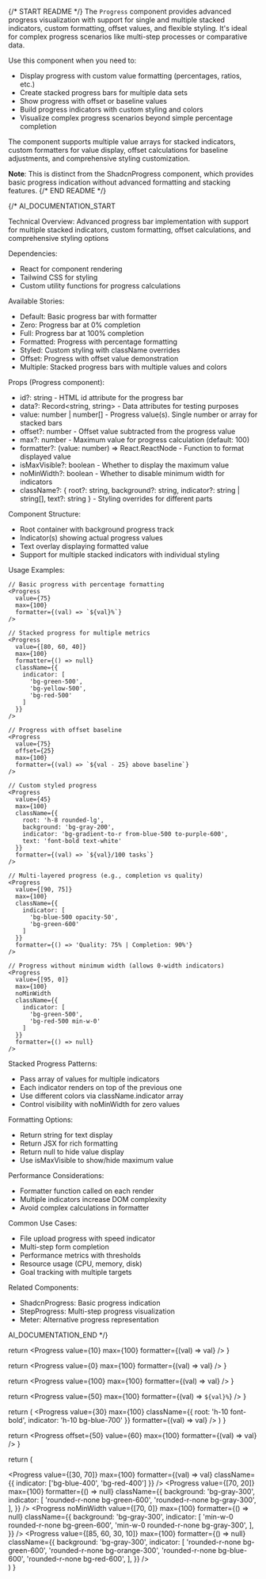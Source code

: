 
{/* START README */}
The `Progress` component provides advanced progress visualization with support for single and multiple stacked indicators, custom formatting, offset values, and flexible styling. It's ideal for complex progress scenarios like multi-step processes or comparative data.

Use this component when you need to:
- Display progress with custom value formatting (percentages, ratios, etc.)
- Create stacked progress bars for multiple data sets
- Show progress with offset or baseline values
- Build progress indicators with custom styling and colors
- Visualize complex progress scenarios beyond simple percentage completion

The component supports multiple value arrays for stacked indicators, custom formatters for value display, offset calculations for baseline adjustments, and comprehensive styling customization.

**Note**: This is distinct from the ShadcnProgress component, which provides basic progress indication without advanced formatting and stacking features.
{/* END README */}

{/*
AI_DOCUMENTATION_START

Technical Overview: Advanced progress bar implementation with support for multiple stacked indicators, custom formatting, offset calculations, and comprehensive styling options

Dependencies:
- React for component rendering
- Tailwind CSS for styling
- Custom utility functions for progress calculations

Available Stories:
- Default: Basic progress bar with formatter
- Zero: Progress bar at 0% completion
- Full: Progress bar at 100% completion  
- Formatted: Progress with percentage formatting
- Styled: Custom styling with className overrides
- Offset: Progress with offset value demonstration
- Multiple: Stacked progress bars with multiple values and colors

Props (Progress component):
- id?: string - HTML id attribute for the progress bar
- data?: Record<string, string> - Data attributes for testing purposes
- value: number | number[] - Progress value(s). Single number or array for stacked bars
- offset?: number - Offset value subtracted from the progress value
- max?: number - Maximum value for progress calculation (default: 100)
- formatter?: (value: number) => React.ReactNode - Function to format displayed value
- isMaxVisible?: boolean - Whether to display the maximum value
- noMinWidth?: boolean - Whether to disable minimum width for indicators
- className?: {
    root?: string,
    background?: string,
    indicator?: string | string[],
    text?: string
  } - Styling overrides for different parts

Component Structure:
- Root container with background progress track
- Indicator(s) showing actual progress values
- Text overlay displaying formatted value
- Support for multiple stacked indicators with individual styling

Usage Examples:
```tsx
// Basic progress with percentage formatting
<Progress 
  value={75} 
  max={100} 
  formatter={(val) => `${val}%`} 
/>

// Stacked progress for multiple metrics
<Progress
  value={[80, 60, 40]}
  max={100}
  formatter={() => null}
  className={{
    indicator: [
      'bg-green-500',
      'bg-yellow-500', 
      'bg-red-500'
    ]
  }}
/>

// Progress with offset baseline
<Progress
  value={75}
  offset={25}
  max={100}
  formatter={(val) => `${val - 25} above baseline`}
/>

// Custom styled progress
<Progress
  value={45}
  max={100}
  className={{
    root: 'h-8 rounded-lg',
    background: 'bg-gray-200',
    indicator: 'bg-gradient-to-r from-blue-500 to-purple-600',
    text: 'font-bold text-white'
  }}
  formatter={(val) => `${val}/100 tasks`}
/>

// Multi-layered progress (e.g., completion vs quality)
<Progress
  value={[90, 75]}
  max={100}
  className={{
    indicator: [
      'bg-blue-500 opacity-50',
      'bg-green-600'
    ]
  }}
  formatter={() => 'Quality: 75% | Completion: 90%'}
/>

// Progress without minimum width (allows 0-width indicators)
<Progress
  value={[95, 0]}
  max={100}
  noMinWidth
  className={{
    indicator: [
      'bg-green-500',
      'bg-red-500 min-w-0'
    ]
  }}
  formatter={() => null}
/>
```

Stacked Progress Patterns:
- Pass array of values for multiple indicators
- Each indicator renders on top of the previous one
- Use different colors via className.indicator array
- Control visibility with noMinWidth for zero values

Formatting Options:
- Return string for text display
- Return JSX for rich formatting
- Return null to hide value display
- Use isMaxVisible to show/hide maximum value

Performance Considerations:
- Formatter function called on each render
- Multiple indicators increase DOM complexity
- Avoid complex calculations in formatter

Common Use Cases:
- File upload progress with speed indicator
- Multi-step form completion
- Performance metrics with thresholds
- Resource usage (CPU, memory, disk)
- Goal tracking with multiple targets

Related Components:
- ShadcnProgress: Basic progress indication
- StepProgress: Multi-step progress visualization
- Meter: Alternative progress representation

AI_DOCUMENTATION_END
*/}

  return <Progress value={10} max={100} formatter={(val) => val} />
}

  return <Progress value={0} max={100} formatter={(val) => val} />
}

  return <Progress value={100} max={100} formatter={(val) => val} />
}

  return <Progress value={50} max={100} formatter={(val) => `${val}%`} />
}

  return (
    <Progress
      value={30}
      max={100}
      className={{ root: 'h-10 font-bold', indicator: 'h-10 bg-blue-700' }}
      formatter={(val) => val}
    />
  )
}

  return <Progress offset={50} value={60} max={100} formatter={(val) => val} />
}

  return (
    <div className="flex flex-col gap-4">
      <Progress
        value={[30, 70]}
        max={100}
        formatter={(val) => val}
        className={{ indicator: ['bg-blue-400', 'bg-red-400'] }}
      />
      <Progress
        value={[70, 20]}
        max={100}
        formatter={() => null}
        className={{
          background: 'bg-gray-300',
          indicator: [
            'rounded-r-none bg-green-600',
            'rounded-r-none bg-gray-300',
          ],
        }}
      />
      <Progress
        noMinWidth
        value={[70, 0]}
        max={100}
        formatter={() => null}
        className={{
          background: 'bg-gray-300',
          indicator: [
            'min-w-0 rounded-r-none bg-green-600',
            'min-w-0 rounded-r-none bg-gray-300',
          ],
        }}
      />
      <Progress
        value={[85, 60, 30, 10]}
        max={100}
        formatter={() => null}
        className={{
          background: 'bg-gray-300',
          indicator: [
            'rounded-r-none bg-green-600',
            'rounded-r-none bg-orange-300',
            'rounded-r-none bg-blue-600',
            'rounded-r-none bg-red-600',
          ],
        }}
      />
    </div>
  )
}
